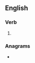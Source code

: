 ==English==

===Verb===
{{head|en|verb form}}

# {{en-third-person singular of|embay}}

===Anagrams===
* {{anagrams|en|Mabeys|abymes|maybes}}